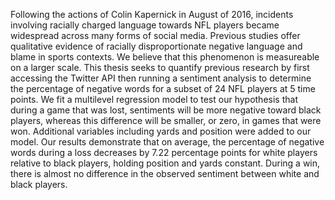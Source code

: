 Following the actions of Colin Kapernick in August of 2016, incidents involving racially charged language towards NFL players became widespread across many forms of social media. Previous studies offer qualitative evidence of racially disproportionate negative language and blame in sports contexts. We believe that this phenomenon is measureable on a larger scale. This thesis seeks to quantify previous research by first accessing the Twitter API then running a sentiment analysis to determine the percentage of negative words for a subset of 24 NFL players at 5 time points. We fit a multilevel regression model to test our hypothesis that during a game that was lost, sentiments will be more negative toward black players, whereas this difference will be smaller, or zero, in games that were won. Additional variables including yards and position were added to our model. Our results demonstrate that on average, the percentage of negative words during a loss decreases by 7.22 percentage points for white players relative to black players, holding position and yards constant. During a win, there is almost no difference in the observed sentiment between white and black players. 
